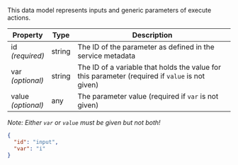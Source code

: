
This data model represents inputs and generic parameters of <ScrollLink href="#execute-actions">execute actions</ScrollLink>.

| Property             | Type   | Description
| -------------------- | ------ | -----------
| id<br/>*(required)*  | string | The ID of the parameter as defined in the <ScrollLink href="#service-metadata">service metadata</ScrollLink>
| var<br/>*(optional)* | string | The ID of a variable that holds the value for this parameter (required if `value` is not given)
| value<br />*(optional)* | any | The parameter value (required if `var` is not given)

*Note: Either `var` or `value` must be given but not both!*

<CodeExample title="Example:">

```json code-example
{
  "id": "input",
  "var": "i"
}
```

</CodeExample>
